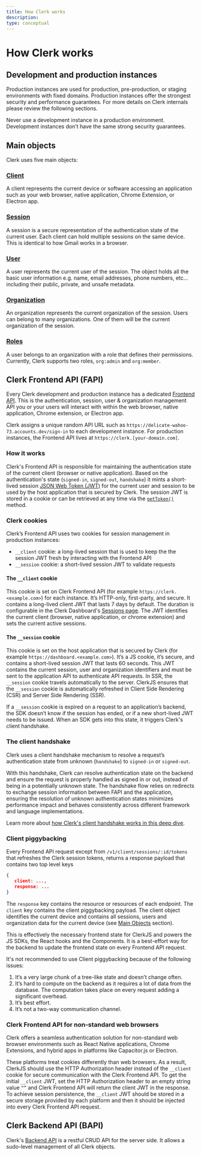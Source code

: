 ```yaml
---
title: How Clerk works
description: 
type: conceptual
---
```


# How Clerk works

## Development and production instances

Production instances are used for production, pre-production, or staging environments with fixed domains. Production instances offer the strongest security and performance guarantees. For more details on Clerk internals please review the following sections.

<Callout type="warning">
Never use a development instance in a production environment. Development instances don’t have the same strong security guarantees.
</Callout>

## Main objects

Clerk uses five main objects:

### [Client](/docs/references/javascript/client#client)

A client represents the current device or software accessing an application such as your web browser, native application, Chrome Extension, or Electron app.

### [Session](/docs/references/javascript/session)

A session is a secure representation of the authentication state of the current user. Each client can hold multiple sessions on the same device. This is identical to how Gmail works in a browser.

### [User](/docs/users/overview)

A user represents the current user of the session. The object holds all the basic user information e.g. name, email addresses, phone numbers, etc… including their public, private, and unsafe metadata.

### [Organization](/docs/organizations/roles-permissions)

An organization represents the current organization of the session. Users can belong to many organizations. One of them will be the current organization of the session. 

### [Roles](/docs/organizations/roles-permissions)

A user belongs to an organization with a role that defines their permissions. Currently, Clerk supports two roles, `org:admin` and `org:member`.

## Clerk Frontend API (FAPI)

Every Clerk development and production instance has a dedicated [Frontend API](https://clerk.com/docs/reference/frontend-api). This is the authentication, session, user & organization management API you or your users will interact with within the web browser, native application, Chrome extension, or Electron app.

Clerk assigns a unique random API URL such as `https://delicate-wahoo-73.accounts.dev/sign-in` to each development instance. For production instances, the Frontend API lives at `https://clerk.[your-domain.com]`.

### How it works

Clerk's Frontend API is responsible for maintaining the authentication state of the current client (browser or native application). Based on the authentication's state (`signed-in`, `signed-out`, `handshake`) it mints a short-lived session [JSON Web Token (JWT)](/docs/backend-requests/making/jwt-templates) for the current user and session to be used by the host application that is secured by Clerk. The session JWT is stored in a cookie or can be retrieved at any time via the [`getToken()`](/docs/references/javascript/session#get-token) method.

### Clerk cookies

Clerk’s Frontend API uses two cookies for session management in production instances:

* `__client` cookie: a long-lived session that is used to keep the the session JWT fresh by interacting with the Frontend API
* `__session` cookie: a short-lived session JWT to validate requests 

#### The `__client` cookie

This cookie is set on Clerk Frontend API (for example `https://clerk.<example.com>`) for each instance. It’s HTTP-only, first-party, and secure. It contains a long-lived client JWT that lasts 7 days by default. The duration is configurable in the Clerk Dashboard's  [Sessions page](https://dashboard.clerk.com/last-active?path=sessions). The JWT identifies the current client (browser, native application, or chrome extension) and sets the current active sessions.

#### The `__session` cookie

This cookie is set on the host application that is secured by Clerk (for example `https://dashboard.<example.com>`). It’s a JS cookie, it’s secure, and contains a short-lived session JWT that lasts 60 seconds. This JWT contains the current session, user and organization identifiers and must be sent to the application API to authenticate API requests. In SSR, the `__session` cookie travels automatically to the server. ClerkJS ensures that the `__session` cookie is automatically refreshed in Client Side Rendering (CSR) and Server Side Rendering (SSR).

If a `__session` cookie is expired on a request to an application’s backend, the SDK doesn’t know if the session has ended, or if a new short-lived JWT needs to be issued. When an SDK gets into this state, it triggers Clerk's client handshake.

### The client handshake

Clerk uses a client handshake mechanism to resolve a request’s authentication state from unknown (`handshake`) to `signed-in` or `signed-out`. 

With this handshake, Clerk can resolve authentication state on the backend and ensure the request is properly handled as signed in or out, instead of being in a potentially unknown state. The handshake flow relies on redirects to exchange session information between FAPI and the application, ensuring the resolution of unknown authentication states minimizes performance impact and behaves consistently across different framework and language implementations.

Learn more about [how Clerk's client handshake works in this deep dive](/docs/concepts/client-handshake).

### Client piggybacking

Every Frontend API request except from `/v1/client/sessions/:id/tokens` that refreshes the Clerk session tokens, returns a response payload that contains two top level keys

```json
{
   client: ...,
   response: ...
}
```

The `response` key contains the resource or resources of each endpoint. The `client` key contains the client piggybacking payload. The client object identifies the current device and contains all sessions, users and organization data for the current device (see [Main Objects](#main-objects) section). 

This is effectively the necessary frontend state for ClerkJS and powers the JS SDKs, the React hooks and the Components. It is a best-effort way for the backend to update the frontend state on every Frontend API request. 

It's not recommended to use Client piggybacking because of the following issues:

1. It’s a very large chunk of a tree-like state and doesn’t change often.
1. It’s hard to compute on the backend as it requires a lot of data from the database. The computation takes place on every request adding a significant overhead.
1. It’s best effort.
1. It’s not a two-way communication channel.

### Clerk Frontend API for non-standard web browsers

Clerk offers a seamless authentication solution for non-standard web browser environments such as React Native applications, Chrome Extensions, and hybrid apps in platforms like Capacitor.js or Electron.

These platforms treat cookies differently than web browsers. As a result, ClerkJS should use the HTTP Authorization header instead of the `__client` cookie for secure communication with the Clerk Frontend API. To get the initial `__client` JWT, set the HTTP Authorization header to an empty string value `“”` and Clerk Frontend API will return the client JWT in the response. To achieve session persistence, the `__client` JWT should be stored in a secure storage provided by each platform and then it should be injected into every Clerk Frontend API request. 

## Clerk Backend API (BAPI)

Clerk's [Backend API](https://clerk.com/docs/reference/backend-api) is a restful CRUD API for the server side. It allows a sudo-level management of all Clerk objects.